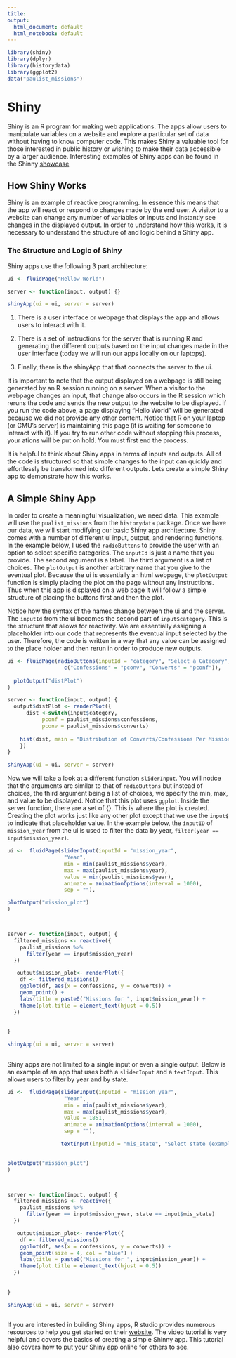 ```yaml
---
title: 
output:
  html_document: default
  html_notebook: default
---
```


```r
library(shiny)
library(dplyr)
library(historydata)
library(ggplot2)
data("paulist_missions")

```

# Shiny

Shiny is an R program for making web applications. The apps allow users to manipulate variables on a website and explore a particular set of data without having to know computer code. This makes Shiny a valuable tool for those interested in public history or wishing to make their data accessible by a larger audience. Interesting examples of Shiny apps can be found in the Shinny [showcase](https://www.rstudio.com/products/shiny/shiny-user-showcase/)   

## How Shiny Works

Shiny is an example of reactive programming. In essence this means that the app will react or respond to changes made by the end user. A visitor to a website can change any number of variables or inputs and instantly see changes in the displayed output. In order to understand how this works, it is necessary to understand the structure of and logic behind a Shiny app.



### The Structure and Logic of Shiny

Shiny apps use the following 3 part architecture: 

```r
ui <- fluidPage("Hellow World")

server <- function(input, output) {}

shinyApp(ui = ui, server = server)
```

1. There is a user interface or webpage that displays the app and allows users to interact with it.

2. There is a set of instructions for the server that is running R and generating the different outputs based on the input changes made in the user interface (today we will run our apps locally on our laptops). 

3. Finally, there is the shinyApp that that connects the server to the ui. 

It is important to note that the output displayed on a webpage is still being generated by an R session running on a server. When a visitor to the webpage changes an input, that change also occurs in the R session which reruns the code and sends the new output to the website to be displayed. If you run the code above, a page displaying "Hello World" will be generated because we did not provide any other content. Notice that R on your laptop (or GMU's server) is maintaining this page (it is waiting for someone to interact with it). If you try to run other code without stopping this process, your ations will be put on hold. You must first end the process. 

It is helpful to think about Shiny apps in terms of inputs and outputs. All of the code is structured so that simple changes to the input can quickly and effortlessly be transformed into different outputs. Lets create a simple Shiny app to demonstrate how this works.

## A Simple Shiny App

In order to create a meaningful visualization, we need data. This example will use the `pualist_missions` from the `historydata` package. Once we have our data, we will start modifying our basic Shiny app architecture. Shiny comes with a number of different ui input, output, and rendering functions. In the example below, I used the `radioButtons` to provide the user with an option to select specific categories. The `inputId` is just a name that you provide. The second argument is a label. The third argument is a list of choices. The `plotOutput` is another arbitrary name that you give to the eventual plot. Because the ui is essentially an html webpage, the `plotOutput` function is simply placing the plot on the page without any instructions. Thus when this app is displayed on a web page it will follow a simple structure of placing the buttons first and then the plot. 

Notice how the syntax of the names change between the ui and the server. The `inputId` from the ui becomes the second part of `input$category`. This is the structure that allows for reactivity. We are essentially assigning a placeholder into our code that represents the eventual input selected by the user. Therefore, the code is written in a way that any value can be assigned to the place holder and then rerun in order to produce new outputs.

```r
ui <- fluidPage(radioButtons(inputId = "category", "Select a Category",
                  c("Confessions" = "pconv", "Converts" = "pconf")),
    
  plotOutput("distPlot")
)

server <- function(input, output) {
  output$distPlot <- renderPlot({
      dist <-switch(input$category,
           pconf = paulist_missions$confessions,
           pconv = paulist_missions$converts)
      
    hist(dist, main = "Distribution of Converts/Confessions Per Mission", col = "green")
    })
}

shinyApp(ui = ui, server = server)
```

Now we will take a look at a different function `sliderInput`. You will notice that the arguments are similar to that of `radioButtons` but instead of choices, the third argument being a list of choices, we specify the min, max, and value to be displayed. Notice that this plot uses `ggplot`. Inside the server function, there are a set of {}. This is where the plot is created. Creating the plot works just like any other plot except that we use the `input$` to indicate that placeholder value. In the example below, the `inputID` of `mission_year` from the ui is used to filter the data by year, `filter(year == input$mission_year)`. 


```r

ui <-  fluidPage(sliderInput(inputId = "mission_year",
                  "Year",
                  min = min(paulist_missions$year),
                  max = max(paulist_missions$year),
                  value = min(paulist_missions$year),
                  animate = animationOptions(interval = 1000),
                  sep = ""),

plotOutput("mission_plot")
)



server <- function(input, output) {
  filtered_missions <- reactive({
    paulist_missions %>%
      filter(year == input$mission_year)
  })

   output$mission_plot<- renderPlot({
    df <- filtered_missions()
    ggplot(df, aes(x = confessions, y = converts)) +
    geom_point() +
    labs(title = paste0("Missions for ", input$mission_year)) +
    theme(plot.title = element_text(hjust = 0.5))
  })
  
  
}

shinyApp(ui = ui, server = server)
  
```

Shiny apps are not limited to a single input or even a single output. Below is an example of an app that uses both a `sliderInput` and a `textInput`. This allows users to filter by year and by state. 

```r

ui <-  fluidPage(sliderInput(inputId = "mission_year",
                  "Year",
                  min = min(paulist_missions$year),
                  max = max(paulist_missions$year),
                  value = 1851,
                  animate = animationOptions(interval = 1000),
                  sep = ""),

                 textInput(inputId = "mis_state", "Select state (example: NY) ", "NY"),
                          

plotOutput("mission_plot")
)



server <- function(input, output) {
  filtered_missions <- reactive({
    paulist_missions %>%
      filter(year == input$mission_year, state == input$mis_state)
  })

   output$mission_plot<- renderPlot({
    df <- filtered_missions()
    ggplot(df, aes(x = confessions, y = converts)) +
    geom_point(size = 4, col = "blue") +
    labs(title = paste0("Missions for ", input$mission_year)) +
    theme(plot.title = element_text(hjust = 0.5))
  })
  
  
}

shinyApp(ui = ui, server = server)
  
```
If you are interested in building Shiny apps, R studio provides numerous resources to help you get started on their [website](https://shiny.rstudio.com/). The video tutorial is very helpful and covers the basics of creating a simple Shinny app. This tutorial also covers how to put your Shiny app online for others to see. 